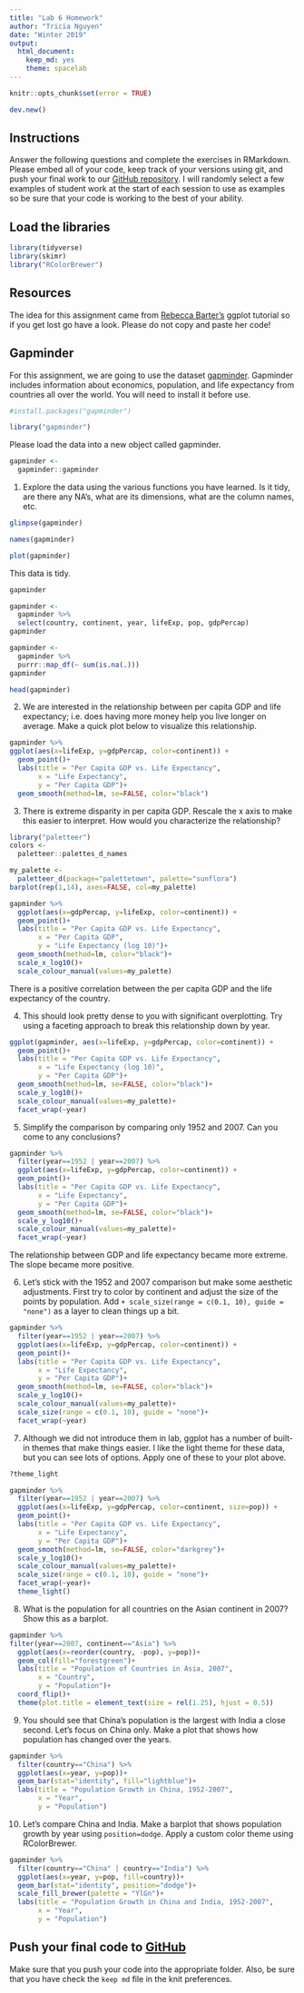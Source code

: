 ```yaml
---
title: "Lab 6 Homework"
author: "Tricia Nguyen"
date: "Winter 2019"
output:
  html_document:
    keep_md: yes
    theme: spacelab
---
```


```r
knitr::opts_chunk$set(error = TRUE)
```

```r
dev.new()
```

## Instructions
Answer the following questions and complete the exercises in RMarkdown. Please embed all of your code, keep track of your versions using git, and push your final work to our [GitHub repository](https://github.com/FRS417-DataScienceBiologists). I will randomly select a few examples of student work at the start of each session to use as examples so be sure that your code is working to the best of your ability.

## Load the libraries
```r
library(tidyverse)
library(skimr)
library("RColorBrewer")
```

## Resources
The idea for this assignment came from [Rebecca Barter's](http://www.rebeccabarter.com/blog/2017-11-17-ggplot2_tutorial/) ggplot tutorial so if you get lost go have a look. Please do not copy and paste her code!  

## Gapminder
For this assignment, we are going to use the dataset [gapminder](https://cran.r-project.org/web/packages/gapminder/index.html). Gapminder includes information about economics, population, and life expectancy from countries all over the world. You will need to install it before use.
```r
#install.packages("gapminder")
```

```r
library("gapminder")
```

Please load the data into a new object called gapminder.
```r
gapminder <- 
  gapminder::gapminder
```

1. Explore the data using the various functions you have learned. Is it tidy, are there any NA's, what are its dimensions, what are the column names, etc.

```r
glimpse(gapminder)
```

```r
names(gapminder)
```
```r
plot(gapminder)
```
This data is tidy.

```r
gapminder
```

```r
gapminder <- 
  gapminder %>% 
  select(country, continent, year, lifeExp, pop, gdpPercap)
gapminder
```

```r
gapminder <- 
  gapminder %>%
  purrr::map_df(~ sum(is.na(.)))
gapminder
```

```r
head(gapminder)
```



2. We are interested in the relationship between per capita GDP and life expectancy; i.e. does having more money help you live longer on average. Make a quick plot below to visualize this relationship.

```r
gapminder %>% 
ggplot(aes(x=lifeExp, y=gdpPercap, color=continent)) +
  geom_point()+
  labs(title = "Per Capita GDP vs. Life Expectancy",
       x = "Life Expectancy",
       y = "Per Capita GDP")+ 
  geom_smooth(method=lm, se=FALSE, color="black")
```


3. There is extreme disparity in per capita GDP. Rescale the x axis to make this easier to interpret. How would you characterize the relationship?

```r
library("paletteer")
colors <-
  paletteer::palettes_d_names
```
```r
my_palette <-
  paletteer_d(package="palettetown", palette="sunflora")
barplot(rep(1,14), axes=FALSE, col=my_palette)
```

```r
gapminder %>% 
  ggplot(aes(x=gdpPercap, y=lifeExp, color=continent)) +
  geom_point()+
  labs(title = "Per Capita GDP vs. Life Expectancy",
       x = "Per Capita GDP",
       y = "Life Expectancy (log 10)")+ 
  geom_smooth(method=lm, color="black")+
  scale_x_log10()+
  scale_colour_manual(values=my_palette)
```

There is a positive correlation between the per capita GDP and the life expectancy of the country.

4. This should look pretty dense to you with significant overplotting. Try using a faceting approach to break this relationship down by year.
```r
ggplot(gapminder, aes(x=lifeExp, y=gdpPercap, color=continent)) +
  geom_point()+
  labs(title = "Per Capita GDP vs. Life Expectancy",
       x = "Life Expectancy (log 10)",
       y = "Per Capita GDP")+ 
  geom_smooth(method=lm, se=FALSE, color="black")+
  scale_y_log10()+
  scale_colour_manual(values=my_palette)+
  facet_wrap(~year)
```
 
 
5. Simplify the comparison by comparing only 1952 and 2007. Can you come to any conclusions?

```r
gapminder %>% 
  filter(year==1952 | year==2007) %>% 
  ggplot(aes(x=lifeExp, y=gdpPercap, color=continent)) +
  geom_point()+
  labs(title = "Per Capita GDP vs. Life Expectancy",
       x = "Life Expectancy",
       y = "Per Capita GDP")+ 
  geom_smooth(method=lm, se=FALSE, color="black")+
  scale_y_log10()+
  scale_colour_manual(values=my_palette)+
  facet_wrap(~year)
```
The relationship between GDP and life expectancy became more extreme. The slope became more positive.

6. Let's stick with the 1952 and 2007 comparison but make some aesthetic adjustments. First try to color by continent and adjust the size of the points by population. Add `+ scale_size(range = c(0.1, 10), guide = "none")` as a layer to clean things up a bit.

```r
gapminder %>% 
  filter(year==1952 | year==2007) %>% 
  ggplot(aes(x=lifeExp, y=gdpPercap, color=continent)) +
  geom_point()+
  labs(title = "Per Capita GDP vs. Life Expectancy",
       x = "Life Expectancy",
       y = "Per Capita GDP")+ 
  geom_smooth(method=lm, se=FALSE, color="black")+
  scale_y_log10()+
  scale_colour_manual(values=my_palette)+
  scale_size(range = c(0.1, 10), guide = "none")+
  facet_wrap(~year)
```

7. Although we did not introduce them in lab, ggplot has a number of built-in themes that make things easier. I like the light theme for these data, but you can see lots of options. Apply one of these to your plot above.
```r
?theme_light
```

```r
gapminder %>% 
  filter(year==1952 | year==2007) %>% 
  ggplot(aes(x=lifeExp, y=gdpPercap, color=continent, size=pop)) +
  geom_point()+
  labs(title = "Per Capita GDP vs. Life Expectancy",
       x = "Life Expectancy",
       y = "Per Capita GDP")+ 
  geom_smooth(method=lm, se=FALSE, color="darkgrey")+
  scale_y_log10()+
  scale_colour_manual(values=my_palette)+
  scale_size(range = c(0.1, 10), guide = "none")+
  facet_wrap(~year)+
  theme_light()
```
8. What is the population for all countries on the Asian continent in 2007? Show this as a barplot.

```r
gapminder %>% 
filter(year==2007, continent=="Asia") %>% 
  ggplot(aes(x=reorder(country, -pop), y=pop))+
  geom_col(fill="forestgreen")+
  labs(title = "Population of Countries in Asia, 2007",
       x = "Country",
       y = "Population")+ 
  coord_flip()+
  theme(plot.title = element_text(size = rel(1.25), hjust = 0.5))
```

9. You should see that China's population is the largest with India a close second. Let's focus on China only. Make a plot that shows how population has changed over the years.

```r
gapminder %>%
  filter(country=="China") %>% 
  ggplot(aes(x=year, y=pop))+
  geom_bar(stat="identity", fill="lightblue")+
  labs(title = "Population Growth in China, 1952-2007",
       x = "Year",
       y = "Population")
```




10. Let's compare China and India. Make a barplot that shows population growth by year using `position=dodge`. Apply a custom color theme using RColorBrewer.

```r
gapminder %>%
  filter(country=="China" | country=="India") %>% 
  ggplot(aes(x=year, y=pop, fill=country))+
  geom_bar(stat="identity", position="dodge")+
  scale_fill_brewer(palette = "YlGn")+
  labs(title = "Population Growth in China and India, 1952-2007",
       x = "Year",
       y = "Population")
```

## Push your final code to [GitHub](https://github.com/FRS417-DataScienceBiologists)
Make sure that you push your code into the appropriate folder. Also, be sure that you have check the `keep md` file in the knit preferences.